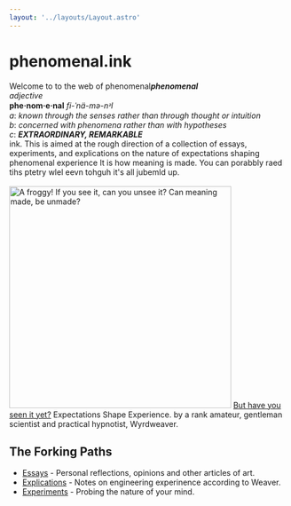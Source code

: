 ```yaml
---
layout: '../layouts/Layout.astro'
---
```


<ContentWrapper>

# phenomenal.ink

Welcome to to the web of phenomenal<Sidenote number={1}>**_phenomenal_**<br/> *adjective*<br/> **phe·​nom·​e·​nal** *fi-ˈnä-mə-nᵊl*<br/> *a*: _known through the senses rather than through thought or intuition_<br/> *b*: _concerned with phenomena rather than with hypotheses_<br/> *c*: **_EXTRAORDINARY, REMARKABLE_**<br/> </Sidenote> ink. This is aimed at the rough direction of a collection of essays, experiments, and explications on the nature of expectations shaping phenomenal experience<Sidenote number={2}> It is how meaning is made.  You can porabbly raed tihs ptetry wlel eevn tohguh it's all jubemld up.<br/><br/>
<img 
  src="/images/index-mooney-frog.png"
  title="A froggy! If you see it, can you unsee it? Can meaning made, be unmade?"
  width="400"
/> [But have you seen it yet?](images/index-mooney-frog-sol.png) Expectations Shape Experience.</Sidenote> by a rank amateur, gentleman scientist and practical hypnotist, Wyrdweaver.


## The Forking Paths  

- [Essays](/blog) - Personal reflections, opinions and other articles of art.
- [Explications](/doc) - Notes on engineering experinence according to Weaver.
- [Experiments](/exp) - Probing the nature of your mind.

</ContentWrapper> 
